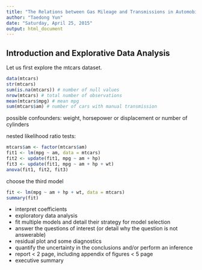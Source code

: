 ```yaml
---
title: "The Relations between Gas Mileage and Transmissions in Automobile"
author: "Taedong Yun"
date: "Saturday, April 25, 2015"
output: html_document
---
```


## Introduction and Explorative Data Analysis

Let us first explore the mtcars dataset.

```r
data(mtcars)
str(mtcars)
sum(is.na(mtcars)) # number of null values
nrow(mtcars) # total number of observations
mean(mtcars$mpg) # mean mpg
sum(mtcars$am) # number of cars with manual transmission
```

possible confounders: weight, horsepower or displacement or number of cylinders

nested likelihood ratio tests:
```r
mtcars$am <- factor(mtcars$am)
fit1 <- lm(mpg ~ am, data = mtcars)
fit2 <- update(fit1, mpg ~ am + hp)
fit3 <- update(fit1, mpg ~ am + hp + wt)
anova(fit1, fit2, fit3)
```

choose the third model

```r
fit <- lm(mpg ~ am + hp + wt, data = mtcars)
summary(fit)
```


* interpret coefficients
* exploratory data analysis
* fit multiple models and detail their strategy for model selection
* answer the questions of interest (or detail why the question is not answerable)
* residual plot and some diagnostics
* quantify the uncertainty in the conclusions and/or perform an inference
* report < 2 page, including appendix of figures < 5 page
* executive summary